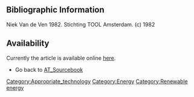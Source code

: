 ==Bibliographic Information==

Niek Van de Ven 1982. Stichting TOOL Amsterdam. (c) 1982 

==Availability==

Currently the article is available online [http://www.fastonline.org/CD3WD_40/JF/JF_OTHER/BIG/PU350%20&%20PU500%20windmills%20-%20construction%20manual%20-%2021-501.pdf here].
*Go back to [[AT_Sourcebook]]


[[Category:Appropriate_technology]]
[[Category:Energy]]
[[Category:Renewable energy]]